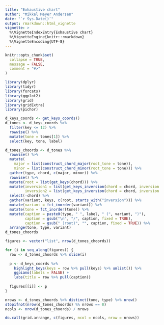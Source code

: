```yaml
---
title: "Exhaustive chart"
author: "Mikkel Meyer Andersen"
date: "`r Sys.Date()`"
output: rmarkdown::html_vignette
vignette: >
  %\VignetteIndexEntry{Exhaustive chart}
  %\VignetteEngine{knitr::rmarkdown}
  %\VignetteEncoding{UTF-8}
---
```


```r
knitr::opts_chunk$set(
  collapse = TRUE,
  message = FALSE,
  comment = "#>"
)
```

```r
library(dplyr)
library(tidyr)
library(forcats)
library(ggplot2)
library(grid)
library(gridExtra)
library(pichor)
```

```r
d_keys_coords <- get_keys_coords()
d_tones <- d_keys_coords %>% 
  filter(key <= 12) %>% 
  rowwise() %>% 
  mutate(tone = tones[1]) %>% 
  select(key, tone, label)
```

```r
d_tones_choords <- d_tones %>% 
  rowwise() %>% 
  mutate(
    major = list(construct_chord_major(root_tone = tone)),
    minor = list(construct_chord_minor(root_tone = tone))) %>% 
  gather(type, chord, c(major, minor)) %>% 
  rowwise() %>%
  mutate(root = list(get_keys(chord))) %>% 
  mutate(inversion1 = list(get_keys_inversion(chord = chord, inversion = 1)),
         inversion2 = list(get_keys_inversion(chord = chord, inversion = 2))) %>% 
  select(-chord) %>% 
  gather(variant, keys, c(root, starts_with("inversion"))) %>% 
  mutate(variant = fct_inorder(variant)) %>%
  mutate(tone = fct_inorder(tone)) %>% 
  mutate(caption = paste0(type, " ", label, " (", variant, ")"),
         caption = gsub("\n", "/", caption, fixed = TRUE),
         caption = gsub(" (root)", "", caption, fixed = TRUE)) %>% 
  arrange(tone, type, variant)
d_tones_choords
```

```r
figures <- vector("list", nrow(d_tones_choords))

for (i in seq_along(figures)) {
  row <- d_tones_choords %>% slice(i)
  
  p <- d_keys_coords %>% 
    highlight_keys(keys = row %>% pull(keys) %>% unlist()) %>%
    ggpiano(labels = FALSE) +
    labs(title = row %>% pull(caption))
  
  figures[[i]] <- p
}
```

```r
nrows <- d_tones_choords %>% distinct(tone, type) %>% nrow()
stopifnot(nrow(d_tones_choords) %% nrows == 0)
ncols <- nrow(d_tones_choords) / nrows
```

```r
do.call(grid.arrange, c(figures, ncol = ncols, nrow = nrows))
```





